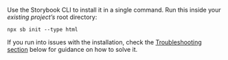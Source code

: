 Use the Storybook CLI to install it in a single command. Run this inside your _existing project’s_ root directory:

```shell
npx sb init --type html
```

If you run into issues with the installation, check the [Troubleshooting section](#troubleshooting) below for guidance on how to solve it.
